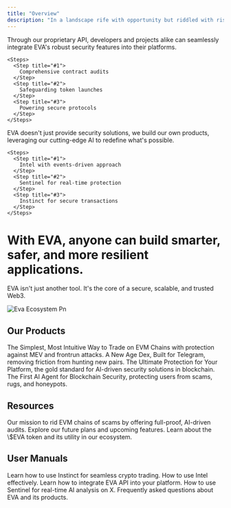 ```yaml
---
title: "Overview"
description: "In a landscape rife with opportunity but riddled with risk, EVA stands as the unwavering guardian of EVM ecosystems. With our AI-powered, industry-defining security, we're not just protecting Web3; we're empowering its evolution."
---
```


<Columns cols={1}>
  <Card title="Seamless Integration" icon="memory">
    Through our proprietary API, developers and projects alike can seamlessly integrate EVA's robust security features into their platforms.

    <Steps>
      <Step title="#1">
        Comprehensive contract audits
      </Step>
      <Step title="#2">
        Safeguarding token launches
      </Step>
      <Step title="#3">
        Powering secure protocols
      </Step>
    </Steps>
  </Card>
  <Card title="Innovative Products" icon="palette">
    EVA doesn't just provide security solutions, we build our own products, leveraging our cutting-edge AI to redefine what's possible.

    <Steps>
      <Step title="#1">
        Intel with events-driven approach
      </Step>
      <Step title="#2">
        Sentinel for real-time protection
      </Step>
      <Step title="#3">
        Instinct for secure transactions
      </Step>
    </Steps>
  </Card>
</Columns>

<h1 style={{ color:"#f7941d",textAlign:"center" }}>
With EVA, anyone can build smarter, safer, and more resilient applications.

</h1>

<Warning title="test">
  EVA isn't just another tool. It's the core of a secure, scalable, and trusted Web3.
</Warning>

![Eva Ecosystem Pn](/eva-ecosystem.png)

## Our Products

<Columns cols={2}>
  <Card title="Instinct" href="/Overview">
    The Simplest, Most Intuitive Way to Trade on EVM Chains with protection against MEV and frontrun attacks.
  </Card>
  <Card title="Intel" href="/Overview">
    A New Age Dex, Built for Telegram, removing friction from hunting new pairs.
  </Card>
  <Card title="API" href="/Overview">
    The Ultimate Protection for Your Platform, the gold standard for AI-driven security solutions in blockchain.
  </Card>
  <Card title="Sentinel" href="/Overview">
    The First AI Agent for Blockchain Security, protecting users from scams, rugs, and honeypots.
  </Card>
</Columns>

## Resources

<Columns cols={3}>
  <Card title="Vision" href="/Overview">
    Our mission to rid EVM chains of scams by offering full-proof, AI-driven audits.
  </Card>
  <Card title="Roadmap" href="/Overview">
    Explore our future plans and upcoming features.
  </Card>
  <Card title="Tokenomics" href="/Overview">
    Learn about the \$EVA token and its utility in our ecosystem.
  </Card>
</Columns>

## User Manuals

<Columns cols={3}>
  <Card title="Instict" href="/Overview">
    Learn how to use Instinct for seamless crypto trading.
  </Card>
  <Card title="Intel" href="/Overview">
    How to use Intel effectively.
  </Card>
  <Card title="API" href="/Overview">
    Learn how to integrate EVA API into your platform.
  </Card>
</Columns>

<Columns cols={2}>
  <Card title="Sentinel" href="/Overview">
    How to use Sentinel for real-time AI analysis on X.
  </Card>
  <Card title="FAQs" href="/Overview">
    Frequently asked questions about EVA and its products.
  </Card>
</Columns>
